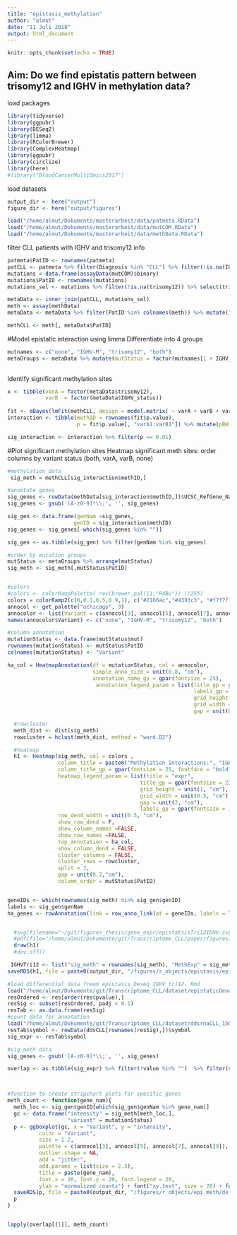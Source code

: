 ```yaml
---
title: "epistasis_methylation"
author: "almut"
date: "11 Juli 2018"
output: html_document
---
```


```r
knitr::opts_chunk$set(echo = TRUE)
```

## Aim: Do we find epistatis pattern between trisomy12 and IGHV in methylation data?

load packages
```r
library(tidyverse)
library(ggpubr)
library(DESeq2)
library(limma)
library(RColorBrewer)
library(ComplexHeatmap)
library(ggpubr)
library(circlize)
library(here)
#library("BloodCancerMultiOmics2017")
```

load datasets
```r

output_dir <- here("output")
figure_dir <- here("output/figures")

load("/home/almut/Dokumente/masterarbeit/data/patmeta.RData")
load("/home/almut/Dokumente/masterarbeit/data/mutCOM.RData")
load("/home/almut/Dokumente/masterarbeit/data/methData.RData")

```

filter CLL patients with IGHV and trisomy12 info
```r
patmeta$PatID <- rownames(patmeta)
patCLL <- patmeta %>% filter(Diagnosis %in% "CLL") %>% filter(!is.na(IGHV))
mutations <-data.frame(assayData(mutCOM)$binary)
mutations$PatID <- rownames(mutations)
mutations_sel <- mutations %>% filter(!is.na(trisomy12)) %>% select(trisomy12,PatID)

metaData <- inner_join(patCLL, mutations_sel)
meth <- assay(methData)
metaData <- metaData %>% filter(PatID %in% colnames(meth)) %>% mutate(IGHV_status=ifelse(IGHV %in% "M", 1, 0))

methCLL <- meth[, metaData$PatID]

```

#Model epistatic interaction using limma
Differentiate into 4 groups
```r
mutnames <- c("none", "IGHV-M", "trisomy12", "both")
metaGroups <- metaData %>% mutate(mutStatus = factor(mutnames[1 + IGHV_status + 2 * trisomy12], levels = mutnames)) %>% select(mutStatus, trisomy12, IGHV_status, PatID)
                                    
```


Identify significant methylation sites
```r
x <- tibble(varA = factor(metaData$trisomy12),
            varB  = factor(metaData$IGHV_status))
 
fit <- eBayes(lmFit(methCLL, design = model.matrix( ~ varA + varB + varA * varB, data = x))) 
interaction <- tibble(methID = rownames(fit$p.value), 
                      p = fit$p.value[, "varA1:varB1"]) %>% mutate(pBH = p.adjust(p, method = "BH")) %>% arrange(p)

sig_interaction <- interaction %>% filter(p <= 0.01)
```


#Plot significant methylation sites
Heatmap significant meth sites: order columns by variant status (both, varA, varB, none)

```r

#methylation data
 sig_meth = methCLL[sig_interaction$methID,]

#annotate genes
sig_genes <- rowData(methData[sig_interaction$methID,])$UCSC_RefGene_Name
sig_genes <- gsub('[A-z0-9]*\\;', '', sig_genes)

sig_gen <- data.frame(genNam =sig_genes,
                     genID = sig_interaction$methID)
sig_genes <- sig_genes[-which(sig_genes %in% "")]

sig_gen <- as.tibble(sig_gen) %>% filter(genNam %in% sig_genes)

#order by mutation groups  
mutStatus <- metaGroups %>% arrange(mutStatus)
sig_meth <- sig_meth[,mutStatus$PatID]


#colors
#colors <- colorRampPalette( rev(brewer.pal(11,"RdBu")) )(255)
colors = colorRamp2(c(0,0.1,0.5,0.9,1), c("#2166ac","#4393c3", "#f7f7f7", "#d6604d","#b2182b"))
annocol <- get_palette("uchicago", 9)
annocolor <- list(Variant = c(annocol[3], annocol[5], annocol[7], annocol[9]))
names(annocolor$Variant) <- c("none", "IGHV-M", "trisomy12", "both")

#column annotation  
mutationStatus <- data.frame(mutStatus$mut)
rownames(mutationStatus) <- mutStatus$PatID
colnames(mutationStatus) <- "Variant"

ha_col = HeatmapAnnotation(df = mutationStatus, col = annocolor, 
                           simple_anno_size = unit(0.8, "cm"),
                           annotation_name_gp = gpar(fontsize = 25),
                            annotation_legend_param = list(title_gp = gpar(fontsize = 23), 
                                                           labels_gp = gpar(fontsize = 18),  
                                                           grid_height = unit(1, "cm"), 
                                                           grid_width = unit(0.5, "cm"),
                                                           gap = unit(0.5, "cm")))

  #rowcluster
  meth_dist <- dist(sig_meth)
  rowcluster = hclust(meth_dist, method = "ward.D2")

  #heatmap
  h1 <- Heatmap(sig_meth, col = colors ,
                column_title = paste0("Methylation interactions:", "IGHV", "-", "trisomy12"), 
                column_title_gp = gpar(fontsize = 25, fontface = "bold"), 
                heatmap_legend_param = list(title = "expr", 
                                          title_gp = gpar(fontsize = 23), 
                                          grid_height = unit(1, "cm"), 
                                          grid_width = unit(0.5, "cm"), 
                                          gap = unit(2, "cm"), 
                                          labels_gp = gpar(fontsize = 18)), 
                row_dend_width = unit(0.5, "cm"), 
                show_row_dend = F, 
                show_column_names =FALSE,
                show_row_names =FALSE, 
                top_annotation = ha_col,
                show_column_dend = FALSE, 
                cluster_columns = FALSE, 
                cluster_rows = rowcluster,
                split = 3, 
                gap = unit(0.2,"cm"), 
                column_order = mutStatus$PatID)


geneIDs <- which(rownames(sig_meth) %in% sig_gen$genID)
labels <- sig_gen$genNam
ha_genes <- rowAnnotation(link = row_anno_link(at = geneIDs, labels = labels, labels_gp = gpar(fontsize = 45)), width = unit(9, "cm"))


  #svg(filename="~/git/figures_thesis/gene_expr/epistatsisTri12IGHV.svg", width=30, height=50)
  #pdf(file="/home/almut/Dokumente/git/Transcriptome_CLL/paper/figures/epistasis_methylation.pdf", width=35, height=45)
  draw(h1) 
  #dev.off()

 IGHVTri12 <- list("sig_meth" = rownames(sig_meth), "MethExp" = sig_meth, "h1"= h1)
saveRDS(h1, file = paste0(output_dir, "/figures/r_objects/epistasis/epi_methylation_heatmap.rds"))
```


```r
#load differential data freom epistasis_Deseq_IGHV_tri12. Rmd
load("/home/almut/Dokumente/git/Transcriptome_CLL/dataset/epistaticGenes_Deseq2_IGHTri12.RData")
resOrdered <- res[order(res$pvalue),]
resSig <- subset(resOrdered, padj < 0.1)
resTab <- as.data.frame(resSig)
#count data for annotation
load("/home/almut/Dokumente/git/Transcriptome_CLL/dataset/ddsrnaCLL_150218.RData")
resTab$symbol <- rowData(ddsCLL[rownames(resSig),])$symbol
sig_expr <- resTab$symbol

#sig_meth data
sig_genes <- gsub('[A-z0-9]*\\;', '', sig_genes)

overlap <- as.tibble(sig_expr) %>% filter(!value %in% "")  %>% filter(value %in% sig_genes)



#function to create stripchart plots for specific genes
meth_count <- function(gene_nam){
  meth_loc <- sig_gen$genID[which(sig_gen$genNam %in% gene_nam)]
  gc <- data.frame("intensity" = sig_meth[meth_loc,], 
                   "variant" = mutationStatus)
  p <- ggboxplot(gc, x = "Variant", y = "intensity",
          color = "Variant",
          size = 1.2,
          palette = c(annocol[3], annocol[5], annocol[7], annocol[9]),
          outlier.shape = NA, 
          add = "jitter",
          add.params = list(size = 2.5),
          title = paste(gene_nam),
          font.x = 20, font.y = 20, font.legend = 20, 
          ylab = "normalized counts") + font("xy.text", size = 20) + font("title", size = 20, face = "bold")
  saveRDS(p, file = paste0(output_dir, "/figures/r_objects/epi_meth/de_genes/", gene_nam, ".rds"))
  p
}


lapply(overlap[[1]], meth_count)

```

